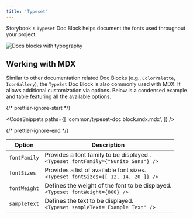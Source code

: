 ```yaml
---
title: 'Typeset'
---
```


Storybook's `Typeset` Doc Block helps document the fonts used throughout your project.

![Docs blocks with typography](./doc-block-typeset-optimized.png)

## Working with MDX

Similar to other documentation related Doc Blocks (e.g., `ColorPalette`, `IconGallery`), the `TypeSet` Doc Block is also commonly used with MDX. It allows additional customization via options. Below is a condensed example and table featuring all the available options.

{/* prettier-ignore-start */}

<CodeSnippets
  paths={[
    'common/typeset-doc.block.mdx.mdx',
  ]}
/>

{/* prettier-ignore-end */}

| Option       | Description                                                                             |
| ------------ | --------------------------------------------------------------------------------------- |
| `fontFamily` | Provides a font family to be displayed . <br/> `<Typeset fontFamily={"Nunito Sans"} />` |
| `fontSizes`  | Provides a list of available font sizes. <br/> `<Typeset fontSizes={[ 12, 14, 20 ]} />` |
| `fontWeight` | Defines the weight of the font to be displayed. <br/> `<Typeset fontWeight={800} />`    |
| `sampleText` | Defines the text to be displayed. <br/> `<Typeset sampleText='Example Text' />`         |